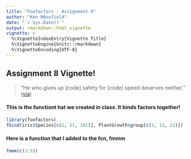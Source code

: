```yaml
---
title: "Foofactors - Assignment 8"
author: "Ken MAnsfield"
date: "`r Sys.Date()`"
output: rmarkdown::html_vignette
vignette: >
  %\VignetteIndexEntry{Vignette Title}
  %\VignetteEngine{knitr::rmarkdown}
  %\VignetteEncoding{UTF-8}
---
```


## Assignment 8 Vignette!



> "He who gives up [code] safety for [code] speed deserves neither."
([via](https://twitter.com/hadleywickham/status/504368538874703872))


#### This is the functiont hat we created in class. It binds factors together!

```r
library(foofactors)
fbind(iris$Species[c(1, 51, 101)], PlantGrowth$group[c(1, 11, 21)])
```

#### Here is a function that I added to the fcn, fmmm
```r
fmmm(c(1:5))
```
